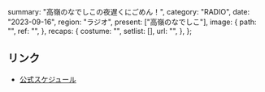   summary: "高嶺のなでしこの夜遅くにごめん！",
  category: "RADIO",
  date: "2023-09-16",
  region: "ラジオ",
  present: ["高嶺のなでしこ"],
  image: {
    path: "",
    ref: "",
  },
  recaps: {
    costume: "",
    setlist: [],
    url: "",
  },
};

## リンク

- [公式スケジュール](https://takanenonadeshiko.jp/?p=1009)
